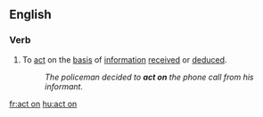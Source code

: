 ==English==

===Verb===
{{en-verb|acts on|acting on|acted on|acted on}}

# To [[act]] on the [[basis]] of [[information]] [[receive]]d or [[deduce]]d.
#:''The policeman decided to '''act on''' the phone call from his informant.''

[[fr:act on]]
[[hu:act on]]